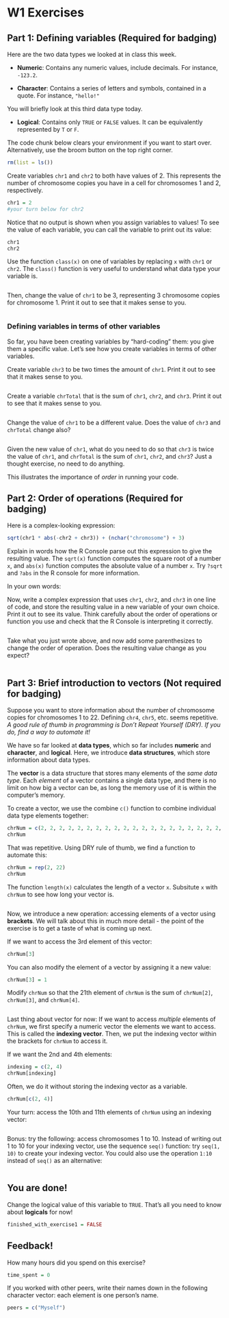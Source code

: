 # W1 Exercises

## Part 1: Defining variables (Required for badging)

Here are the two data types we looked at in class this week.

-   **Numeric**: Contains any numeric values, include decimals. For instance, `-123.2`.

-   **Character**: Contains a series of letters and symbols, contained in a quote. For instance, `"hello!"`

You will briefly look at this third data type today.

-   **Logical**: Contains only `TRUE` or `FALSE` values. It can be equivalently represented by `T` or `F`.

The code chunk below clears your environment if you want to start over. Alternatively, use the broom button on the top right corner.

```r
rm(list = ls())
```

Create variables `chr1` and `chr2` to both have values of 2. This represents the number of chromosome copies you have in a cell for chromosomes 1 and 2, respectively.

```r
chr1 = 2
#your turn below for chr2

```

Notice that no output is shown when you assign variables to values! To see the value of each variable, you can call the variable to print out its value:

```r
chr1
chr2
```

Use the function `class(x)` on one of variables by replacing `x` with `chr1` or `chr2`. The `class()` function is very useful to understand what data type your variable is.

```r

```

Then, change the value of `chr1` to be 3, representing 3 chromosome copies for chromosome 1. Print it out to see that it makes sense to you.

```r

```

### Defining variables in terms of other variables

So far, you have been creating variables by "hard-coding" them: you give them a specific value. Let's see how you create variables in terms of other variables.

Create variable `chr3` to be two times the amount of `chr1`. Print it out to see that it makes sense to you.

```r

```

Create a variable `chrTotal` that is the sum of `chr1`, `chr2`, and `chr3`. Print it out to see that it makes sense to you.

```r

```

Change the value of `chr1` to be a different value. Does the value of `chr3` and `chrTotal` change also?

```r

```

Given the new value of `chr1`, what do you need to do so that `chr3` is twice the value of `chr1`, and `chrTotal` is the sum of `chr1`, `chr2`, and `chr3`? Just a thought exercise, no need to do anything.

This illustrates the importance of *order* in running your code.

## Part 2: Order of operations (Required for badging)

Here is a complex-looking expression:

```r
sqrt(chr1 * abs(-chr2 + chr3)) + (nchar("chromosome") + 3)
```

Explain in words how the R Console parse out this expression to give the resulting value. The `sqrt(x)` function computes the square root of a number `x`, and `abs(x)` function computes the absolute value of a number `x`. Try `?sqrt` and `?abs` in the R console for more information.

In your own words:

Now, write a complex expression that uses `chr1`, `chr2`, and `chr3` in one line of code, and store the resulting value in a new variable of your own choice. Print it out to see its value. Think carefully about the order of operations or function you use and check that the R Console is interpreting it correctly.

```r

```

Take what you just wrote above, and now add some parenthesizes to change the order of operation. Does the resulting value change as you expect?

```r

```

## Part 3: Brief introduction to vectors (Not required for badging)

Suppose you want to store information about the number of chromosome copies for chromosomes 1 to 22. Defining `chr4`, `chr5`, etc. seems repetitive. *A good rule of thumb in programming is Don't Repeat Yourself (DRY). If you do, find a way to automate it!*

We have so far looked at **data types**, which so far includes **numeric** and **character**, and **logical**. Here, we introduce **data structures**, which store information about data types.

The **vector** is a data structure that stores many elements of the *same data type*. Each *element* of a vector contains a single data type, and there is no limit on how big a vector can be, as long the memory use of it is within the computer's memory.

To create a vector, we use the combine `c()` function to combine individual data type elements together:

```r
chrNum = c(2, 2, 2, 2, 2, 2, 2, 2, 2, 2, 2, 2, 2, 2, 2, 2, 2, 2, 2, 2, 2, 2)
chrNum
```

That was repetitive. Using DRY rule of thumb, we find a function to automate this:

```r
chrNum = rep(2, 22)
chrNum
```

The function `length(x)` calculates the length of a vector `x`. Subsitute `x` with `chrNum` to see how long your vector is.

```r

```

Now, we introduce a new operation: accessing elements of a vector using **brackets**. We will talk about this in much more detail - the point of the exercise is to get a taste of what is coming up next.

If we want to access the 3rd element of this vector:

```r
chrNum[3]
```

You can also modify the element of a vector by assigning it a new value:

```r
chrNum[3] = 1
```

Modify `chrNum` so that the 21th element of `chrNum` is the sum of `chrNum[2]`, `chrNum[3]`, and `chrNum[4]`.

```r

```

Last thing about vector for now: If we want to access *multiple* elements of `chrNum`, we first specify a numeric vector the elements we want to access. This is called the **indexing vector**. Then, we put the indexing vector within the brackets for `chrNum` to access it.

If we want the 2nd and 4th elements:

```r
indexing = c(2, 4)
chrNum[indexing]
```

Often, we do it without storing the indexing vector as a variable.

```r
chrNum[c(2, 4)]
```

Your turn: access the 10th and 11th elements of `chrNum` using an indexing vector:

```r

```

Bonus: try the following: access chromosomes 1 to 10. Instead of writing out 1 to 10 for your indexing vector, use the sequence `seq()` function: try `seq(1, 10)` to create your indexing vector. You could also use the operation `1:10` instead of `seq()` as an alternative:

```r

```

## You are done!

Change the logical value of this variable to `TRUE`. That's all you need to know about **logicals** for now!

```r
finished_with_exercise1 = FALSE
```

## Feedback!

How many hours did you spend on this exercise?

```r
time_spent = 0 
```

If you worked with other peers, write their names down in the following character vector: each element is one person's name.

```r
peers = c("Myself")
```
